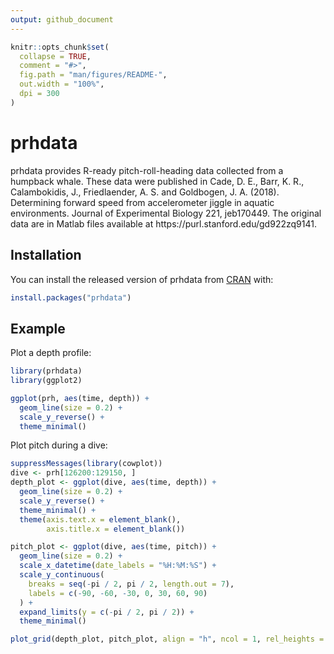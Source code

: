 ```yaml
---
output: github_document
---
```


<!-- README.md is generated from README.Rmd. Please edit that file -->

```r
knitr::opts_chunk$set(
  collapse = TRUE,
  comment = "#>",
  fig.path = "man/figures/README-",
  out.width = "100%",
  dpi = 300
)
```
# prhdata

prhdata provides R-ready pitch-roll-heading data collected from a humpback whale. These data were published in Cade, D. E., Barr, K. R., Calambokidis, J., Friedlaender, A. S. and Goldbogen, J. A. (2018). Determining forward speed from accelerometer jiggle in aquatic environments. Journal of Experimental Biology 221, jeb170449. The original data are in Matlab files available at https://purl.stanford.edu/gd922zq9141.

## Installation

You can install the released version of prhdata from [CRAN](https://CRAN.R-project.org) with:

``` r
install.packages("prhdata")
```

## Example

Plot a depth profile:

```r
library(prhdata)
library(ggplot2)

ggplot(prh, aes(time, depth)) +
  geom_line(size = 0.2) +
  scale_y_reverse() +
  theme_minimal()
```

Plot pitch during a dive:

```r
suppressMessages(library(cowplot))
dive <- prh[126200:129150, ]
depth_plot <- ggplot(dive, aes(time, depth)) +
  geom_line(size = 0.2) +
  scale_y_reverse() +
  theme_minimal() +
  theme(axis.text.x = element_blank(),
        axis.title.x = element_blank())

pitch_plot <- ggplot(dive, aes(time, pitch)) +
  geom_line(size = 0.2) +
  scale_x_datetime(date_labels = "%H:%M:%S") +
  scale_y_continuous(
    breaks = seq(-pi / 2, pi / 2, length.out = 7),
    labels = c(-90, -60, -30, 0, 30, 60, 90)
  ) +
  expand_limits(y = c(-pi / 2, pi / 2)) +
  theme_minimal()

plot_grid(depth_plot, pitch_plot, align = "h", ncol = 1, rel_heights = c(1, 2))
```
